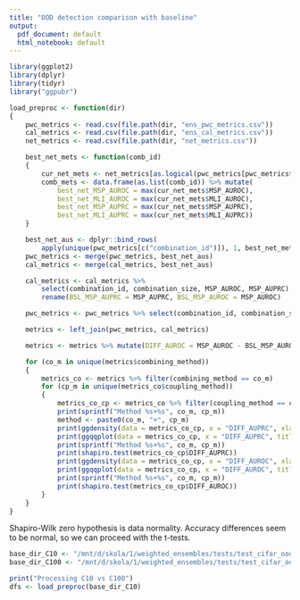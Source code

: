 ```yaml
---
title: "OOD detection comparison with baseline"
output:
  pdf_document: default
  html_notebook: default
---
```


```r
library(ggplot2)
library(dplyr)
library(tidyr)
library("ggpubr")
```

```r
load_preproc <- function(dir)
{
    pwc_metrics <- read.csv(file.path(dir, "ens_pwc_metrics.csv"))
    cal_metrics <- read.csv(file.path(dir, "ens_cal_metrics.csv"))
    net_metrics <- read.csv(file.path(dir, "net_metrics.csv"))

    best_net_mets <- function(comb_id)
    {
        cur_net_mets <- net_metrics[as.logical(pwc_metrics[pwc_metrics$combination_id == comb_id, ][1, net_metrics$network]), ]
        comb_mets <- data.frame(as.list(comb_id)) %>% mutate(
            best_net_MSP_AUROC = max(cur_net_mets$MSP_AUROC),
            best_net_MLI_AUROC = max(cur_net_mets$MLI_AUROC),
            best_net_MSP_AUPRC = max(cur_net_mets$MSP_AUPRC),
            best_net_MLI_AUPRC = max(cur_net_mets$MLI_AUPRC))
    }

    best_net_aus <- dplyr::bind_rows(
        apply(unique(pwc_metrics[c("combination_id")]), 1, best_net_mets))
    pwc_metrics <- merge(pwc_metrics, best_net_aus)
    cal_metrics <- merge(cal_metrics, best_net_aus)

    cal_metrics <- cal_metrics %>% 
        select(combination_id, combination_size, MSP_AUROC, MSP_AUPRC) %>%
        rename(BSL_MSP_AUPRC = MSP_AUPRC, BSL_MSP_AUROC = MSP_AUROC)

    pwc_metrics <- pwc_metrics %>% select(combination_id, combination_size, combining_method, coupling_method, MSP_AUROC, MSP_AUPRC)

    metrics <- left_join(pwc_metrics, cal_metrics)

    metrics <- metrics %>% mutate(DIFF_AUROC = MSP_AUROC - BSL_MSP_AUROC, DIFF_AUPRC = MSP_AUPRC - BSL_MSP_AUPRC)

    for (co_m in unique(metrics$combining_method))
    {
        metrics_co <- metrics %>% filter(combining_method == co_m)
        for (cp_m in unique(metrics_co$coupling_method))
        {
            metrics_co_cp <- metrics_co %>% filter(coupling_method == cp_m)
            print(sprintf("Method %s+%s", co_m, cp_m))
            method <- paste0(co_m, "+", cp_m)
            print(ggdensity(data = metrics_co_cp, x = "DIFF_AUPRC", xlab = "AUPRC difference", title = method))
            print(ggqqplot(data = metrics_co_cp, x = "DIFF_AUPRC", title = method))
            print(sprintf("Method %s+%s", co_m, cp_m))
            print(shapiro.test(metrics_co_cp$DIFF_AUPRC))
            print(ggdensity(data = metrics_co_cp, x = "DIFF_AUROC", xlab = "AUROC difference", title = method))
            print(ggqqplot(data = metrics_co_cp, x = "DIFF_AUROC", title = method))
            print(sprintf("Method %s+%s", co_m, cp_m))
            print(shapiro.test(metrics_co_cp$DIFF_AUROC))
        }
    }
}
```

Shapiro-Wilk zero hypothesis is data normality.
Accuracy differences seem to be normal, so we can proceed with the t-tests.

```r
base_dir_C10 <- "/mnt/d/skola/1/weighted_ensembles/tests/test_cifar_ood_2022/C10vsC100_metrics"
base_dir_C100 <- "/mnt/d/skola/1/weighted_ensembles/tests/test_cifar_ood_2022/C100vsC10_metrics"

print("Processing C10 vs C100")
dfs <- load_preproc(base_dir_C10)

```